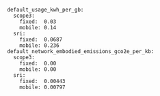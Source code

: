 ```
default_usage_kwh_per_gb:
  scope3:
    fixed:  0.03
    mobile: 0.14
  sri:
    fixed:  0.0687
    mobile: 0.236
default_network_embodied_emissions_gco2e_per_kb:
  scope3:
    fixed:  0.00
    mobile: 0.00
  sri:
    fixed:  0.00443
    mobile: 0.00797
```
